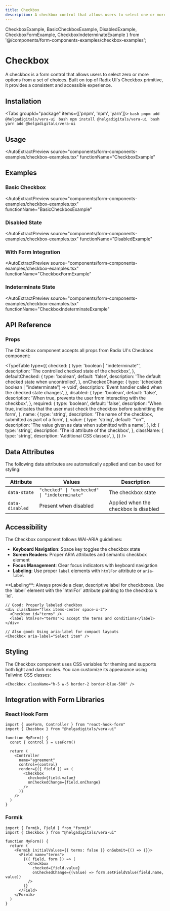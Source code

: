 ```yaml
---
title: Checkbox
description: A checkbox control that allows users to select one or more options from a set
---
```


  CheckboxExample,
  BasicCheckboxExample,
  DisabledExample,
  CheckboxFormExample,
  CheckboxIndeterminateExample
} from '@/components/form-components-examples/checkbox-examples';

# Checkbox

A checkbox is a form control that allows users to select zero or more options from a set of choices. Built on top of Radix UI's Checkbox primitive, it provides a consistent and accessible experience.

## Installation

<Tabs groupId="package" items={['pnpm', 'npm', 'yarn']}>
    <Tab value="pnpm" >
      ```bash
      pnpm add @helgadigitals/vera-ui
      ```
    </Tab>
    <Tab value="npm" >
      ```bash
      npm install @helgadigitals/vera-ui
      ```
    </Tab>
    <Tab value="yarn" >
      ```bash
      yarn add @helgadigitals/vera-ui
      ```
    </Tab>
</Tabs>

## Usage

<AutoExtractPreview 
  source="components/form-components-examples/checkbox-examples.tsx" 
  functionName="CheckboxExample"
>
  <CheckboxExample/>
</AutoExtractPreview>

## Examples

### Basic Checkbox

<AutoExtractPreview 
  source="components/form-components-examples/checkbox-examples.tsx" 
  functionName="BasicCheckboxExample"
>
  <BasicCheckboxExample/>
</AutoExtractPreview>

### Disabled State

<AutoExtractPreview 
  source="components/form-components-examples/checkbox-examples.tsx" 
  functionName="DisabledExample"
>
  <DisabledExample/>
</AutoExtractPreview>

### With Form Integration

<AutoExtractPreview 
  source="components/form-components-examples/checkbox-examples.tsx" 
  functionName="CheckboxFormExample"
>
  <CheckboxFormExample/>
</AutoExtractPreview>

### Indeterminate State

<AutoExtractPreview 
  source="components/form-components-examples/checkbox-examples.tsx" 
  functionName="CheckboxIndeterminateExample"
>
  <CheckboxIndeterminateExample/>
</AutoExtractPreview>

## API Reference

### Props

The Checkbox component accepts all props from Radix UI's Checkbox component:

<TypeTable
  type={{
    checked: {
      type: 'boolean | "indeterminate"',
      description: 'The controlled checked state of the checkbox',
    },
    defaultChecked: {
      type: 'boolean',
      default: 'false',
      description: 'The default checked state when uncontrolled',
    },
    onCheckedChange: {
      type: '(checked: boolean | "indeterminate") => void',
      description: 'Event handler called when the checked state changes',
    },
    disabled: {
      type: 'boolean',
      default: 'false',
      description: 'When true, prevents the user from interacting with the checkbox',
    },
    required: {
      type: 'boolean',
      default: 'false',
      description: 'When true, indicates that the user must check the checkbox before submitting the form',
    },
    name: {
      type: 'string',
      description: 'The name of the checkbox, submitted as part of a form',
    },
    value: {
      type: 'string',
      default: '"on"',
      description: 'The value given as data when submitted with a name',
    },
    id: {
      type: 'string',
      description: 'The id attribute of the checkbox',
    },
    className: {
      type: 'string',
      description: 'Additional CSS classes',
    },
  }}
/>

## Data Attributes

The following data attributes are automatically applied and can be used for styling:

| Attribute | Values | Description |
|-----------|--------|-------------|
| `data-state` | `"checked" \| "unchecked" \| "indeterminate"` | The checkbox state |
| `data-disabled` | Present when disabled | Applied when the checkbox is disabled |

## Accessibility

The Checkbox component follows WAI-ARIA guidelines:

- **Keyboard Navigation**: Space key toggles the checkbox state
- **Screen Readers**: Proper ARIA attributes and semantic checkbox element
- **Focus Management**: Clear focus indicators with keyboard navigation
- **Labeling**: Use proper `label` elements with `htmlFor` attribute or `aria-label`

<Callout type="info">
  **Labeling**: Always provide a clear, descriptive label for checkboxes. Use the `label` element with the `htmlFor` attribute pointing to the checkbox's `id`.
</Callout>

```tsx
// Good: Properly labeled checkbox
<div className="flex items-center space-x-2">
  <Checkbox id="terms" />
  <label htmlFor="terms">I accept the terms and conditions</label>
</div>

// Also good: Using aria-label for compact layouts
<Checkbox aria-label="Select item" />
```

## Styling

The Checkbox component uses CSS variables for theming and supports both light and dark modes. You can customize its appearance using Tailwind CSS classes:

```tsx
<Checkbox className="h-5 w-5 border-2 border-blue-500" />
```

## Integration with Form Libraries

### React Hook Form

```tsx
import { useForm, Controller } from "react-hook-form"
import { Checkbox } from "@helgadigitals/vera-ui"

function MyForm() {
  const { control } = useForm()

  return (
    <Controller
      name="agreement"
      control={control}
      render={({ field }) => (
        <Checkbox
          checked={field.value}
          onCheckedChange={field.onChange}
        />
      )}
    />
  )
}
```

### Formik

```tsx
import { Formik, Field } from "formik"
import { Checkbox } from "@helgadigitals/vera-ui"

function MyForm() {
  return (
    <Formik initialValues={{ terms: false }} onSubmit={() => {}}>
      <Field name="terms">
        {({ field, form }) => (
          <Checkbox
            checked={field.value}
            onCheckedChange={(value) => form.setFieldValue(field.name, value)}
          />
        )}
      </Field>
    </Formik>
  )
}
```